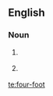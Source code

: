 ==English==
{{rft|fragment=four foot}}

===Noun===
{{head|en|noun}}

# {{context|rail transport|lang=en}} {{alternative spelling of|four foot|lang=en}}
# {{context|curling|lang=en}} {{alternative spelling of|4-foot|lang=en}}

[[te:four-foot]]